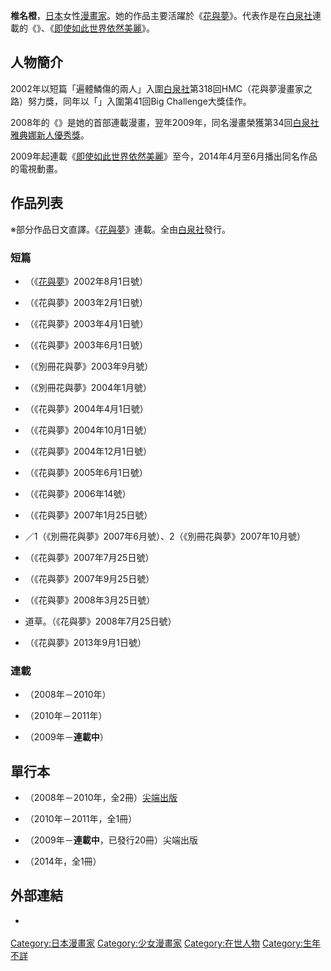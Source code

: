 {{multiple issues|
{{blpunsourced|time=2016-09-08T08:37:41+00:00}}
{{Notability Unreferenced|time=2016-09-08T08:37:41+00:00}}
{{Primarysources|time=2016-09-08T08:37:41+00:00}}
}}
{{Infobox 漫畫家
| 姓名               = 椎名橙
| 職業               = [[漫畫家|漫畫家]]
| 圖像               = 
| 圖像大小           = 
| 圖像說明           = 
| 本名               = 
| 日語原文           = しいな だい
| 英文名             = 
| 假名               = 
| 羅馬字             = Shiina Dai
| 性別               =
| 國籍               = {{JPN}}
| 出生日期           = 8月21日
| 出生地點           = 
| 逝世日期           = 
| 逝世地點           = 
| 活躍時期           = 
| 類型               = [[少女漫畫|少女漫畫]]
| 出道作品           = 
| 代表作品           = 《{{link-ja|我的吸血鬼王子|不思議のマリア君}}》<br />《[[即使如此世界依然美麗|即使如此世界依然美麗]]》
| 獎項               = 第34回[[白泉社雅典娜新人大賞|白泉社雅典娜新人優秀獎]]（《我的吸血鬼王子》）
| 簽名               = 
| 官方網站           = 
| 附註               = 
}}
{{japanese|japanese=椎名 橙|kana=しいな だい|romaji=Shiina Dai}}
'''椎名橙'''{{BD||8月21日||}}，[[日本|日本]]女性[[漫畫家|漫畫家]]。她的作品主要活躍於《[[花與夢|花與夢]]》。代表作是在[[白泉社|白泉社]]連載的《{{link-ja|我的吸血鬼王子|不思議のマリア君}}》、《[[即使如此世界依然美麗|即使如此世界依然美麗]]》。

== 人物簡介 ==
2002年以短篇「遍體鱗傷的兩人」入圍[[白泉社|白泉社]]第318回HMC（花與夢漫畫家之路）努力獎，同年以「{{lang|ja|彼岸にて}}」入圍第41回Big Challenge大獎佳作。

2008年的《{{link-ja|我的吸血鬼王子|不思議のマリア君}}》是她的首部連載漫畫，翌年2009年，同名漫畫榮獲第34回[[白泉社雅典娜新人大賞|白泉社雅典娜新人優秀獎]]。

2009年起連載《[[即使如此世界依然美麗|即使如此世界依然美麗]]》至今，2014年4月至6月播出同名作品的電視動畫。

== 作品列表 ==
※部分作品日文直譯。《[[花與夢|花與夢]]》連載。全由[[白泉社|白泉社]]發行。
=== 短篇 ===
* {{nihongo|遍體鱗傷的兩人|満身創痍のふたり}}（《[[花與夢|花與夢]]》2002年8月1日號）
* {{lang|ja|彼岸にて}}（《花與夢》2003年2月1日號）
* {{nihongo|60個月|60か月}}（《花與夢》2003年4月1日號）
* {{lang|ja|君にいい日}}（《花與夢》2003年6月1日號）
* {{lang|ja|世界をのせて}}（《別冊花與夢》2003年9月號）
* {{lang|ja|バイバイゲーム}}（《別冊花與夢》2004年1月號）
* {{lang|ja|レムの森}}（《花與夢》2004年4月1日號）
* {{lang|ja|君は惑星}}（《花與夢》2004年10月1日號）
* {{lang|ja|ナキムシ アメフラシ}}（《花與夢》2004年12月1日號）
* {{lang|ja|花いちもんめ}}（《花與夢》2005年6月1日號）
* {{nihongo|通學路|通学路。}}（《花與夢》2006年14號）
* {{lang|ja|さよならポーラリス}}（《花與夢》2007年1月25日號）
* {{lang|ja|パパ ユーア クレイジー}}／1（《別冊花與夢》2007年6月號）、2（《別冊花與夢》2007年10月號）
* {{nihongo|小竹同學與向原同學|小竹さんと向原くん}}（《花與夢》2007年7月25日號）
* {{nihongo|山田與水平線|山田と水平線}}（《花與夢》2007年9月25日號）
* {{lang|ja|ワールドエンドガーデン}}（《花與夢》2008年3月25日號）
* 道草。（《花與夢》2008年7月25日號）
* {{lang|ja|フギット·アモール}}（《花與夢》2013年9月1日號）

=== 連載 ===
* {{nihongo|{{link-ja|我的吸血鬼王子|不思議のマリア君}}|不思議のマリア君}}（2008年－2010年）
* {{nihongo|{{link-ja|風暴與獸醫|嵐とドクター}}|嵐とドクター}}（2010年－2011年）
* {{nihongo|[[即使如此世界依然美麗|即使如此世界依然美麗]]|それでも世界は美しい}}（2009年－'''連載中'''）

== 單行本 ==
* {{nihongo|{{link-ja|我的吸血鬼王子|不思議のマリア君}}|不思議のマリア君}}（2008年－2010年，全2冊）[[尖端出版|尖端出版]]
* {{nihongo|{{link-ja|風暴與獸醫|嵐とドクター}}|嵐とドクター}}（2010年－2011年，全1冊）
* {{nihongo|[[即使如此世界依然美麗|即使如此世界依然美麗]]|それでも世界は美しい}}（2009年－'''連載中'''，已發行20冊）尖端出版
* {{nihongo|小竹同學與向原同學 -椎名橙短篇集-|小竹さんと向原くん -椎名橙短編集-}}（2014年，全1冊）

== 外部連結 ==
* {{twitter|daidanyen}} {{ja icon}}

{{Normdaten}}
{{DEFAULTSORT:Shiina Dai}}
[[Category:日本漫畫家|Category:日本漫畫家]]
[[Category:少女漫畫家|Category:少女漫畫家]]
[[Category:在世人物|Category:在世人物]]
[[Category:生年不詳|Category:生年不詳]]